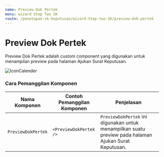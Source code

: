 ```yaml
---
name: Preview Dok Pertek
menu: wizard Step Two SK
route: /penetapan-sk-keputusan/wizard-Step-two-SK/preview-dok-pertek
---
```


# Preview Dok Pertek

Preview Dok Pertek adalah custom component yang digunakan untuk
menampilan preview pada halaman Ajukan Surat Keputusan.

![IconCalender](../../../src/img/WizardSK2/Preview.png)

### Cara Pemanggilan Komponen

| Nama Komponen      | Contoh Pemanggilan <br/> Komponen | Penjelasan                                                                                            |
| ------------------ | --------------------------------- | ----------------------------------------------------------------------------------------------------- |
| `PreviewDokPertek` | `<PreviewDokPertek />`            | `PreviewDokPertek` ini digunakan untuk menampilkan suatu preview pada halaman Ajukan Surat Keputusan. |
